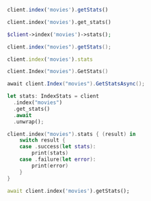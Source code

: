 <CodeGroup>

```javascript JS
client.index('movies').getStats()
```

```python Python
client.index('movies').get_stats()
```

```php PHP
$client->index('movies')->stats();
```

```java Java
client.index("movies").getStats();
```

```ruby Ruby
client.index('movies').stats
```

```go Go
client.Index("movies").GetStats()
```

```csharp C#
await client.Index("movies").GetStatsAsync();
```

```rust Rust
let stats: IndexStats = client
  .index("movies")
  .get_stats()
  .await
  .unwrap();
```

```swift Swift
client.index("movies").stats { (result) in
    switch result {
    case .success(let stats):
        print(stats)
    case .failure(let error):
        print(error)
    }
}
```

```dart Dart
await client.index('movies').getStats();
```
</CodeGroup>